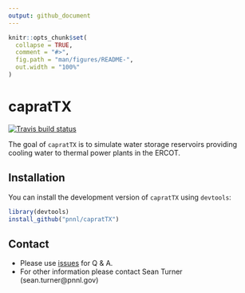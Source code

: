 ```yaml
---
output: github_document
---
```


<!-- README.md is generated from README.Rmd. Please edit that file -->

```r
knitr::opts_chunk$set(
  collapse = TRUE,
  comment = "#>",
  fig.path = "man/figures/README-",
  out.width = "100%"
)
```
# capratTX

<!-- badges: start -->
[![Travis build status](https://travis-ci.com/pnnl/capratTX.svg?branch=master)](https://travis-ci.com/pnnl/capratTX)
<!-- badges: end -->

The goal of `capratTX` is to simulate water storage reservoirs providing cooling water to thermal power plants in the ERCOT.

## Installation

You can install the development version of `capratTX` using `devtools`:

``` r
library(devtools)
install_github("pnnl/capratTX")
```

## Contact
- Please use [issues](https://github.com/pnnl/capratTX/issues) for Q & A.
- For other information please contact Sean Turner (sean.turner@pnnl.gov)




